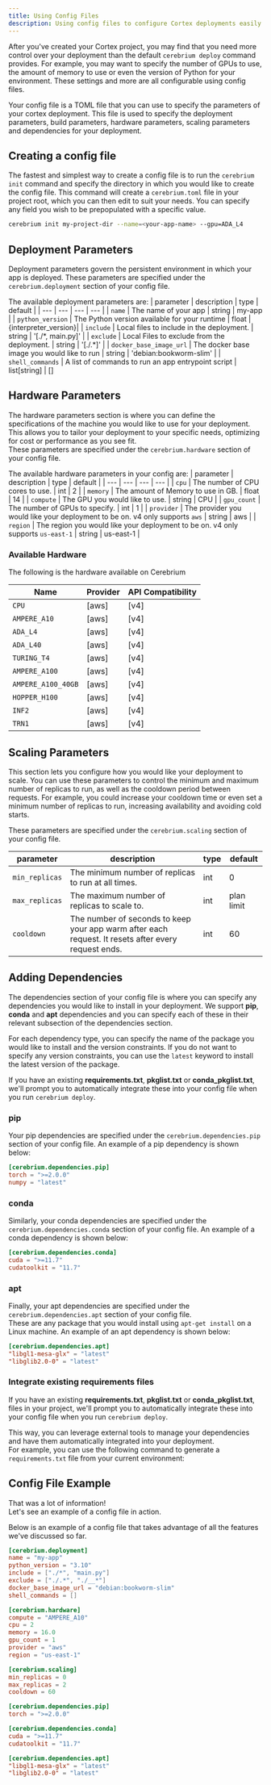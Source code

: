 ```yaml
---
title: Using Config Files
description: Using config files to configure Cortex deployments easily and quickly
---
```


After you've created your Cortex project, you may find that you need more control over your deployment than the default `cerebrium deploy` command provides.
For example, you may want to specify the number of GPUs to use, the amount of memory to use or even the version of Python for your environment.
These settings and more are all configurable using config files.

Your config file is a TOML file that you can use to specify the parameters of your cortex deployment. This file is used to specify the deployment parameters, build parameters, hardware parameters, scaling parameters and dependencies for your deployment.

## Creating a config file

The fastest and simplest way to create a config file is to run the `cerebrium init` command and specify the directory in which you would like to create the config file.
This command will create a `cerebrium.toml` file in your project root, which you can then edit to suit your needs.
You can specify any field you wish to be prepopulated with a specific value.

```bash
cerebrium init my-project-dir --name=<your-app-name> --gpu=ADA_L4
```

## Deployment Parameters

Deployment parameters govern the persistent environment in which your app is deployed.
These parameters are specified under the `cerebrium.deployment` section of your config file.

The available deployment parameters are:
| parameter | description | type | default |
| --- | --- | --- | --- |
| `name` | The name of your app | string | my-app |
| `python_version` | The Python version available for your runtime | float | {interpreter_version}|
| `include` | Local files to include in the deployment. | string | '[./\*, main.py]' |
| `exclude` | Local Files to exclude from the deployment. | string | '[./.\*]' |
| `docker_base_image_url` | The docker base image you would like to run | string | 'debian:bookworm-slim' |
| `shell_commands` | A list of commands to run an app entrypoint script | list[string] | []

## Hardware Parameters

The hardware parameters section is where you can define the specifications of the machine you would like to use for your deployment. This allows you to tailor your deployment to your specific needs, optimizing for cost or performance as you see fit.  
These parameters are specified under the `cerebrium.hardware` section of your config file.

The available hardware parameters in your config are:
| parameter | description | type | default |
| --- | --- | --- | --- |
| `cpu` | The number of CPU cores to use. | int | 2 |
| `memory` | The amount of Memory to use in GB. | float | 14 |
| `compute` | The GPU you would like to use. | string | CPU |
| `gpu_count` | The number of GPUs to specify. | int | 1 |
| `provider` | The provider you would like your deployment to be on. v4 only supports `aws` | string | aws |
| `region` | The region you would like your deployment to be on. v4 only supports `us-east-1` | string | us-east-1 |

### Available Hardware

The following is the hardware available on Cerebrium

| Name               | Provider | API Compatibility |
| ------------------ | -------- | ----------------- |
| `CPU`              | [aws]    | [v4]              |
| `AMPERE_A10`       | [aws]    | [v4]              |
| `ADA_L4`           | [aws]    | [v4]              |
| `ADA_L40`          | [aws]    | [v4]              |
| `TURING_T4`        | [aws]    | [v4]              |
| `AMPERE_A100`      | [aws]    | [v4]              |
| `AMPERE_A100_40GB` | [aws]    | [v4]              |
| `HOPPER_H100`      | [aws]    | [v4]              |
| `INF2`             | [aws]    | [v4]              |
| `TRN1`             | [aws]    | [v4]              |

## Scaling Parameters

This section lets you configure how you would like your deployment to scale. You can use these parameters to control the minimum and maximum number of replicas to run, as well as the cooldown period between requests. For example, you could increase your cooldown time or even set a minimum number of replicas to run, increasing availability and avoiding cold starts.

These parameters are specified under the `cerebrium.scaling` section of your config file.

| parameter      | description                                                                                         | type | default    |
| -------------- | --------------------------------------------------------------------------------------------------- | ---- | ---------- |
| `min_replicas` | The minimum number of replicas to run at all times.                                                 | int  | 0          |
| `max_replicas` | The maximum number of replicas to scale to.                                                         | int  | plan limit |
| `cooldown`     | The number of seconds to keep your app warm after each request. It resets after every request ends. | int  | 60         |

## Adding Dependencies

The dependencies section of your config file is where you can specify any dependencies you would like to install in your deployment. We support **pip**, **conda** and **apt** dependencies and you can specify each of these in their relevant subsection of the dependencies section.

For each dependency type, you can specify the name of the package you would like to install and the version constraints. If you do not want to specify any version constraints, you can use the `latest` keyword to install the latest version of the package.

If you have an existing **requirements.txt**, **pkglist.txt** or **conda_pkglist.txt**, we'll prompt you to automatically integrate these into your config file when you run `cerebrium deploy`.

### pip

Your pip dependencies are specified under the `cerebrium.dependencies.pip` section of your config file.
An example of a pip dependency is shown below:

```toml
[cerebrium.dependencies.pip]
torch = ">=2.0.0"
numpy = "latest"
```

### conda

Similarly, your conda dependencies are specified under the `cerebrium.dependencies.conda` section of your config file.
An example of a conda dependency is shown below:

```toml
[cerebrium.dependencies.conda]
cuda = ">=11.7"
cudatoolkit = "11.7"
```

### apt

Finally, your apt dependencies are specified under the `cerebrium.dependencies.apt` section of your config file.  
These are any package that you would install using `apt-get install` on a Linux machine.
An example of an apt dependency is shown below:

```toml
[cerebrium.dependencies.apt]
"libgl1-mesa-glx" = "latest"
"libglib2.0-0" = "latest"
```

### Integrate existing requirements files

If you have an existing **requirements.txt**, **pkglist.txt** or **conda_pkglist.txt**, files in your project, we'll prompt you to automatically integrate these into your config file when you run `cerebrium deploy`.

This way, you can leverage external tools to manage your dependencies and have them automatically integrated into your deployment.  
For example, you can use the following command to generate a `requirements.txt` file from your current environment:

## Config File Example

That was a lot of information!  
Let's see an example of a config file in action.

Below is an example of a config file that takes advantage of all the features we've discussed so far.

```toml
[cerebrium.deployment]
name = "my-app"
python_version = "3.10"
include = ["./*", "main.py"]
exclude = ["./.*", "./__*"]
docker_base_image_url = "debian:bookworm-slim"
shell_commands = []

[cerebrium.hardware]
compute = "AMPERE_A10"
cpu = 2
memory = 16.0
gpu_count = 1
provider = "aws"
region = "us-east-1"

[cerebrium.scaling]
min_replicas = 0
max_replicas = 2
cooldown = 60

[cerebrium.dependencies.pip]
torch = ">=2.0.0"

[cerebrium.dependencies.conda]
cuda = ">=11.7"
cudatoolkit = "11.7"

[cerebrium.dependencies.apt]
"libgl1-mesa-glx" = "latest"
"libglib2.0-0" = "latest"
```
